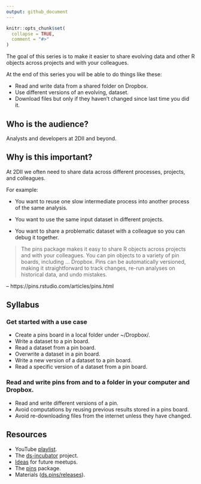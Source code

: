 ```yaml
---
output: github_document
---
```


```r
knitr::opts_chunk$set(
  collapse = TRUE,
  comment = "#>"
)
```

The goal of this series is to make it easier to share evolving data and other R
objects across projects and with your colleagues.

At the end of this series you will be able to do things like these:

* Read and write data from a shared folder on Dropbox.
* Use different versions of an evolving, dataset.
* Download files but only if they haven't changed since last time you did it.

## Who is the audience?

Analysts and developers at 2DII and beyond.

## Why is this important?

At 2DII we often need to share data across different processes, projects, and
colleagues. 

For example:

* You want to reuse one slow intermediate process into another process of the
same analysis.

* You want to use the same input dataset in different projects.

* You want to share a problematic dataset with a colleague so you can debug it together.

> The pins package makes it easy to share R objects across projects and with
your colleagues. You can pin objects to a variety of pin boards, including ...
Dropbox. Pins can be automatically versioned, making it straightforward to track
changes, re-run analyses on historical data, and undo mistakes.

-- https://pins.rstudio.com/articles/pins.html

## Syllabus

### Get started with a use case

* Create a pins board in a local folder under ~/Dropbox/.
* Write a dataset to a pin board.
* Read a dataset from a pin board.
* Overwrite a dataset in a pin board.
* Write a new version of a dataset to a pin board.
* Read a specific version of a dataset from a pin board.

### Read and write pins from and to a folder in your computer and Dropbox.

* Read and write different versions of a pin.
* Avoid computations by reusing previous results stored in a pins board.
* Avoid re-downloading files from the internet unless they have changed.

## Resources

* YouTube [playlist](https://bit.ly/ds-incubator-videos).
* The
[ds-incubator](https://github.com/2DegreesInvesting/ds-incubator#ds-incubator)
project.
* [Ideas](https://bit.ly/dsi-ideas) for future meetups.
* The [pins](https://pins.rstudio.com/) package.
* Materials
([ds.pins/releases](https://github.com/2DegreesInvesting/ds.pins/releases)).

